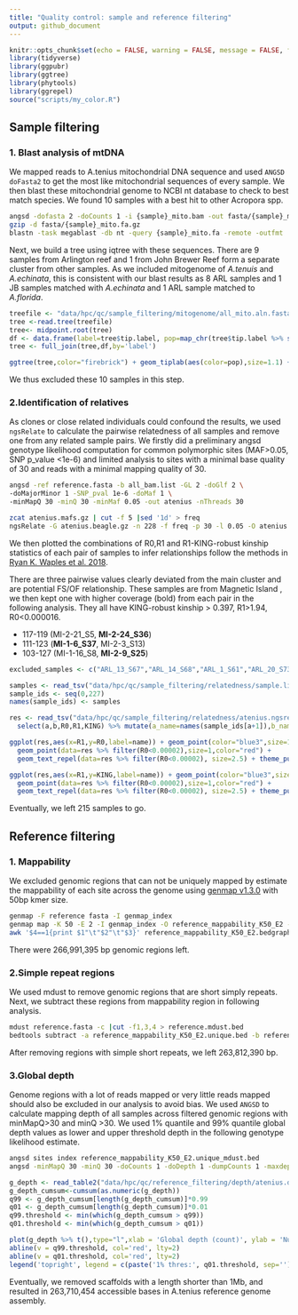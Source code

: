 ```yaml
---
title: "Quality control: sample and reference filtering"
output: github_document
---
```


```r
knitr::opts_chunk$set(echo = FALSE, warning = FALSE, message = FALSE, fig.retina = 2)
library(tidyverse)
library(ggpubr)
library(ggtree)
library(phytools)
library(ggrepel)
source("scripts/my_color.R")
```

## Sample filtering

### 1. Blast analysis of mtDNA
We mapped reads to A.tenius mitochondrial DNA sequence and used `ANGSD doFasta2` to get the most like mitochondrial sequences of every sample. We then blast these mitochondrial genome to NCBI nt database to check to best match species. We found 10 samples with a best hit to other Acropora spp.

```bash
angsd -dofasta 2 -doCounts 1 -i {sample}_mito.bam -out fasta/{sample}_mito
gzip -d fasta/{sample}_mito.fa.gz
blastn -task megablast -db nt -query {sample}_mito.fa -remote -outfmt  '6 qseqid sseqid pident mismatch gapopen evalue staxids sscinames scomnames sskingdoms stitle' -out {sample}.blast
```

Next, we build a tree using iqtree with these sequences. There are 9 samples from Arlington reef and 1 from John Brewer Reef form a separate cluster from other samples. As we included mitogenome of *A.tenuis* and *A.echinata*, this is consistent with our blast results as 8 ARL samples and 1 JB samples matched with *A.echinata* and 1 ARL sample matched to *A.florida*.

```r
treefile <- "data/hpc/qc/sample_filtering/mitogenome/all_mito.aln.fasta.treefile"
tree <-read.tree(treefile)
tree<- midpoint.root(tree) 
df <- data.frame(label=tree$tip.label, pop=map_chr(tree$tip.label %>% str_split("_|-"), first))
tree <- full_join(tree,df,by='label') 

ggtree(tree,color="firebrick") + geom_tiplab(aes(color=pop),size=1.1) + scale_color_manual(values = site_colors(), guide=F)
```

We thus excluded these 10 samples in this step.

### 2.Identification of relatives

As clones or close related individuals could confound the results, we used `ngsRelate` to calculate the pairwise relatedness of all samples and remove one from any related sample pairs. We firstly did a preliminary angsd genotype likelihood computation for common polymorphic sites (MAF>0.05, SNP p_value <1e-6) and limited analysis to sites with a minimal base quality of 30 and reads with a minimal mapping quality of 30.

```bash
angsd -ref reference.fasta -b all_bam.list -GL 2 -doGlf 2 \
-doMajorMinor 1 -SNP_pval 1e-6 -doMaf 1 \
-minMapQ 30 -minQ 30 -minMaf 0.05 -out atenius -nThreads 30

zcat atenius.mafs.gz | cut -f 5 |sed '1d' > freq
ngsRelate -G atenius.beagle.gz -n 228 -f freq -p 30 -l 0.05 -O atenius.ngsrelate.txt
```

We then plotted the combinations of R0,R1 and R1-KING-robust kinship statistics of each pair of samples to infer relationships follow the methods in [Ryan K. Waples et al. 2018](https://onlinelibrary.wiley.com/doi/10.1111/mec.14954).

There are three pairwise values clearly deviated from the main cluster and are potential FS/OF relationship. These samples are from Magnetic Island , we then kept one with higher coverage (bold) from each pair in the following analysis. They all have KING-robust kinship > 0.397, R1>1.94, R0<0.000016.

 - 117-119 (MI-2-21_S5, **MI-2-24_S36**)
 - 111-123 (**MI-1-6_S37**, MI-2-3_S13)
 - 103-127 (MI-1-16_S8, **MI-2-9_S25**)
 
```r
excluded_samples <- c("ARL_13_S67","ARL_14_S68","ARL_1_S61","ARL_20_S73","ARL_21_S74","ARL_22_S75","ARL_23_S76","ARL_3_S63","ARL_5_S65","JB_5_S5")

samples <- read_tsv("data/hpc/qc/sample_filtering/relatedness/sample.list",col_names = F) %>% select(X1) %>% pull
sample_ids <- seq(0,227)
names(sample_ids) <- samples

res <- read_tsv("data/hpc/qc/sample_filtering/relatedness/atenius.ngsrelate.txt") %>% 
  select(a,b,R0,R1,KING) %>% mutate(a_name=names(sample_ids[a+1]),b_name=names(sample_ids[b+1]), type=ifelse(substr(a_name,1,3)==substr(b_name,1,3),"within","between"),name=paste(a_name,b_name,sep = " - ")) %>% filter(!a_name %in% excluded_samples,! b_name %in% excluded_samples)

ggplot(res,aes(x=R1,y=R0,label=name)) + geom_point(color="blue3",size=1)+
  geom_point(data=res %>% filter(R0<0.00002),size=1,color="red") +
  geom_text_repel(data=res %>% filter(R0<0.00002), size=2.5) + theme_pubr()

ggplot(res,aes(x=R1,y=KING,label=name)) + geom_point(color="blue3",size=1) + 
  geom_point(data=res %>% filter(R0<0.00002),size=1,color="red") +
  geom_text_repel(data=res %>% filter(R0<0.00002), size=2.5) + theme_pubr()
```

Eventually, we left 215 samples to go.

## Reference filtering

### 1. Mappability

We excluded genomic regions that can not be uniquely mapped by estimate the mappability of each site across the genome using [genmap v1.3.0](https://github.com/cpockrandt/genmap) with 50bp kmer size.

```bash
genmap -F reference fasta -I genmap_index
genmap map -K 50 -E 2 -I genmap_index -O reference_mappability_K50_E2 -t -w -bg
awk '$4==1{print $1"\t"$2"\t"$3}' reference_mappability_K50_E2.bedgraph > reference_mappability_K50_E2.unique.bed
```

There were 266,991,395 bp genomic regions left.


### 2.Simple repeat regions

We used mdust to remove genomic regions that are short simply repeats. Next, we subtract these regions from mappability region in following analysis.

```bash
mdust reference.fasta -c |cut -f1,3,4 > reference.mdust.bed
bedtools subtract -a reference_mappability_K50_E2.unique.bed -b reference.mdust.bed > reference_mappability_K50_E2.unique_mdust.bed
```

After removing regions with simple short repeats, we left 263,812,390 bp.

### 3.Global depth

Genome regions with a lot of reads mapped or very little reads mapped should also be excluded in our analysis to avoid bias. We used `ANGSD` to calculate mapping depth of all samples across filtered genomic regions with minMapQ>30 and minQ >30. We used 1% quantile and 99% quantile global depth values as lower and upper threshold depth in the following genotype likelihood estimate.

```bash
angsd sites index reference_mappability_K50_E2.unique_mdust.bed
angsd -minMapQ 30 -minQ 30 -doCounts 1 -doDepth 1 -dumpCounts 1 -maxdepth 3000 -b ind215_bam.list -out atenius  -nThreads 20 -sites reference_mappability_K50_E2.unique_mdust.bed
```

```r
g_depth <- read_table2("data/hpc/qc/reference_filtering/depth/atenius.depthGlobal", col_names = F, col_types = cols("X3002"=col_skip()))
g_depth_cumsum<-cumsum(as.numeric(g_depth))
q99 <- g_depth_cumsum[length(g_depth_cumsum)]*0.99
q01 <- g_depth_cumsum[length(g_depth_cumsum)]*0.01
q99.threshold <- min(which(g_depth_cumsum > q99))
q01.threshold <- min(which(g_depth_cumsum > q01))

plot(g_depth %>% t(),type="l",xlab = 'Global depth (count)', ylab = 'Number of sites')
abline(v = q99.threshold, col='red', lty=2)
abline(v = q01.threshold, col='red', lty=2)
legend('topright', legend = c(paste('1% thres:', q01.threshold, sep=''), paste('99% thres: ', q99.threshold, sep='')),  bty = "n")

```

Eventually, we removed scaffolds with a length shorter than 1Mb, and resulted in 263,710,454 accessible bases in A.tenius reference genome assembly.